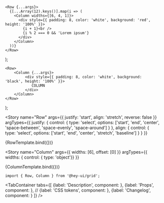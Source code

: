 

<Meta
  title="Components/Grid"
/>

    <Row {...args}>
      {[...Array(12).keys()].map(i => (
        <Column widths={[6, 4, 1]}>
          <div style={{ padding: 8, color: 'white', background: 'red', height: '100%' }}>
            {i + 1}<br />
            {i % 2 === 0 && 'Lorem ipsum'}
          </div>
        </Column>
      ))}
    </Row>
);

    <Row>
        <Column {...args}>
             <div style={{ padding: 8, color: 'white', background: 'black', height: '100%' }}>
                COLUMN
             </div>
        </Column>
    </Row>
);

<!-- Canvas -->

<Story
  name="Row"
  args={{
    justify: 'start',
    align: 'stretch',
    reverse: false
  }}
    argTypes={{
        justify: {
          control: { type: 'select', options: ['start', 'end', 'center', 'space-between', 'space-evenly', 'space-around'] }
        },
        align: {
          control: { type: 'select', options: ['start', 'end', 'center', 'stretch', 'baseline'] }
        }
      }}
>
  {RowTemplate.bind({})}
</Story>

<Story
  name="Column"
  args={{
    widths: [6],
    offset: [0]
  }}
  argTypes={{
    widths: { control: { type: 'object'}}
  }}
>
  {ColumnTemplate.bind({})}
</Story>

<!-- Docs -->

<ComponentHeader
  name="Grid"
  version={version}
  stage={1}
  design="https://www.figma.com/file/rrvkvQEoVTOHa7MzyKSaoz/OTP-Design-System?node-id=1370%3A39327"
/>

```tsx
import { Row, Column } from '@hey-ui/grid';
```

<TabContainer
    tabs={[
        {label: 'Description', component: <Description />},
        {label: 'Props', component: <Props />},
//         {label: 'CSS tokens', component: <CssVars css={styles} />},
        {label: 'Changelog', component: <Changelog />}
    ]}
/>

